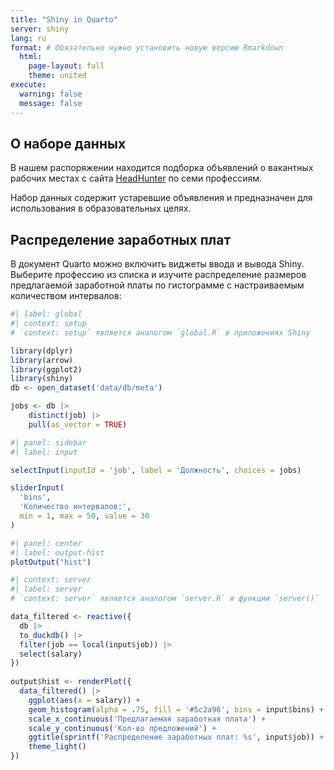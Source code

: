 ```yaml
---
title: "Shiny in Quarto"
server: shiny
lang: ru
format: # Обязательно нужно установить новую версию Rmarkdown
  html:
    page-layout: full
    theme: united
execute: 
  warning: false
  message: false
---
```


## О наборе данных

В нашем распоряжении находится подборка объявлений о вакантных рабочих местах с сайта [HeadHunter](https://hh.ru/){target="_blank"} по семи профессиям.

::: {.callout-caution title="Внимание"}
Набор данных содержит устаревшие объявления и предназначен для использования в образовательных целях.
:::

## Распределение заработных плат

В документ Quarto можно включить виджеты ввода и вывода Shiny. Выберите профессию из списка и изучите распределение размеров предлагаемой заработной платы по гистограмме с настраиваемым количеством интервалов:

```r
#| label: global
#| context: setup
# `context: setup` является аналогом `global.R` в приложениях Shiny

library(dplyr)
library(arrow)
library(ggplot2)
library(shiny)
db <- open_dataset('data/db/meta')

jobs <- db |>
    distinct(job) |>
    pull(as_vector = TRUE)
```

```r
#| panel: sidebar
#| label: input

selectInput(inputId = 'job', label = 'Должность', choices = jobs)

sliderInput(
  'bins',
  'Количество интервалов:', 
  min = 1, max = 50, value = 30
)
```

```r
#| panel: center
#| label: output-hist
plotOutput("hist")
```

```r
#| context: server
#| label: server
# `context: server` является аналогом `server.R` и функции `server()`

data_filtered <- reactive({
  db |>
  to_duckdb() |>
  filter(job == local(input$job)) |>
  select(salary)
})
  
output$hist <- renderPlot({
  data_filtered() |>
    ggplot(aes(x = salary)) +
    geom_histogram(alpha = .75, fill = '#5c2a96', bins = input$bins) +
    scale_x_continuous('Предлагаемая заработная плата') +
    scale_y_continuous('Кол-во предложений') +
    ggtitle(sprintf('Распределение заработных плат: %s', input$job)) +
    theme_light()
})
```
